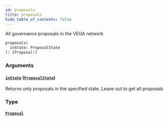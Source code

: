 ```yaml
---
id: proposals
title: proposals
hide_table_of_contents: false
---
```



All governance proposals in the VEGA network

```graphql
proposals(
  inState: ProposalState
): [Proposal!]
```


### Arguments

#### [`inState`](#) ([`ProposalState`](/mainnet/api/graphql/enums/proposal-state))

Returns only proposals in the specified state. Leave out to get all proposals


### Type

#### [`Proposal`](/mainnet/api/graphql/objects/proposal)






